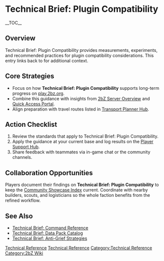 {{Short description|Technical Brief: Plugin Compatibility provides measurements, experiments, and recommended practices for plugin compatibility considerations}}
= Technical Brief: Plugin Compatibility =
{{2bZ Navbox}}
__TOC__

== Overview ==
Technical Brief: Plugin Compatibility provides measurements, experiments, and recommended
practices for plugin compatibility considerations. This entry links back to
[[Category:Technical Reference|Technical Reference]] for additional context.

== Core Strategies ==
* Focus on how '''Technical Brief: Plugin Compatibility''' supports long-term progress on [[play.2bz.org]].
* Combine this guidance with insights from [[2bZ Server Overview]] and [[Quick Access Portal]].
* Align preparation with travel routes listed in [[Transport Planner Hub]].

== Action Checklist ==
# Review the [[Category:Technical Reference|Technical Reference]] standards that apply to Technical Brief: Plugin Compatibility.
# Apply the guidance at your current base and log results on the [[Player Support Hub]].
# Share feedback with teammates via in-game chat or the community channels.

== Collaboration Opportunities ==
Players document their findings on '''Technical Brief: Plugin Compatibility''' to keep the
[[Community Showcase Index]] current. Coordinate with nearby builders, scouts, and
logisticians so the whole faction benefits from the refined workflow.

== See Also ==
* [[Technical Brief: Command Reference]]
* [[Technical Brief: Data Pack Catalog]]
* [[Technical Brief: Anti-Grief Strategies]]

[[Category:Technical Reference]]
[[Category:2bZ Wiki]]
